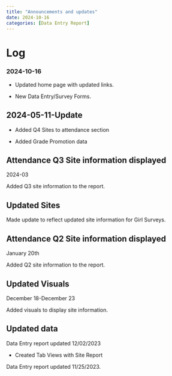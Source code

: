 ```yaml
---
title: "Announcements and updates"
date: 2024-10-16
categories: [Data Entry Report]
---
```


# Log

::: callout-note
### 2024-10-16

-   Updated home page with updated links.

-   New Data Entry/Survey Forms.
:::

::: callout-note
## 2024-05-11-Update

-   Added Q4 Sites to attendance section

-   Added Grade Promotion data
:::

::: callout-note
# Attendance Q3 Site information displayed

2024-03

Added Q3 site information to the report.
:::

::: callout-note
## Updated Sites

Made update to reflect updated site information for Girl Surveys.
:::

::: callout-note
## Attendance Q2 Site information displayed

January 20th

Added Q2 site information to the report.
:::

::: callout-note
# Updated Visuals

December 18-December 23

Added visuals to display site information.
:::

::: callout-note
## Updated data

Data Entry report updated 12/02/2023

-   Created Tab Views with Site Report

Data Entry report updated 11/25/2023.
:::
